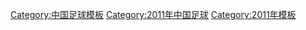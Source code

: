 [[Category:中国足球模板|Category:中国足球模板]]
[[Category:2011年中国足球|Category:2011年中国足球]]
[[Category:2011年模板|Category:2011年模板]]